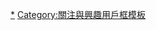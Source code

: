 {{Userbox
  |border-c = #000000
  |border-s = 1
  |id-c     = #000000
  |id-s     = 14
  |id-w     = 60
  |id-fc    = #FFFFFF
  |info-c   = #000000
  |info-s   = 8
  |info-fc  = #FFFFFF
  |id       = SPEC
  |info     = {{lang|ja|この街の明かり一つに、一つの家族があり、一つの幸せがある。'''[[SPEC～警視廳公安部公安第五課 未詳事件特別對策係事件簿～|<span style="color:#FFFFFF">それを、私ら刑事は命がけで守っていく</span>]]'''。}}
}}<includeonly>[[Category:喜欢看SPEC的维基人|{{PAGENAME}}]]</includeonly><noinclude>
[[Category:喜欢看SPEC的维基人|*]]
[[Category:關注與興趣用戶框模板]]
</noinclude>